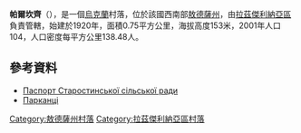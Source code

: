 {{coord|46|56|27|N|30|2|47|E|scale:30000|display=inline,title}}

'''帕爾坎齊'''（{{lang-uk|Парканці}}），是一個[[烏克蘭|烏克蘭]]村落，位於該國西南部[[敖德薩州|敖德薩州]]，由[[拉茲傑利納亞區|拉茲傑利納亞區]]負責管轄，始建於1920年，面積0.75平方公里，海拔高度153米，2001年人口104，人口密度每平方公里138.48人。

==參考資料==
*[http://rozdilna-rda.odessa.gov.ua/files/rozdilna-rda/files/PASPORT/starostino.pdf Паспорт Старостинської сільської ради]
*[https://web.archive.org/web/20160304211723/http://w1.c1.rada.gov.ua/pls/z7502/A005?rf7571=23088 Парканці]

{{DEFAULTSORT:Парканці}}
[[Category:敖德薩州村落|Category:敖德薩州村落]]
[[Category:拉茲傑利納亞區村落|Category:拉茲傑利納亞區村落]]


{{Odessa-geo-stub}}